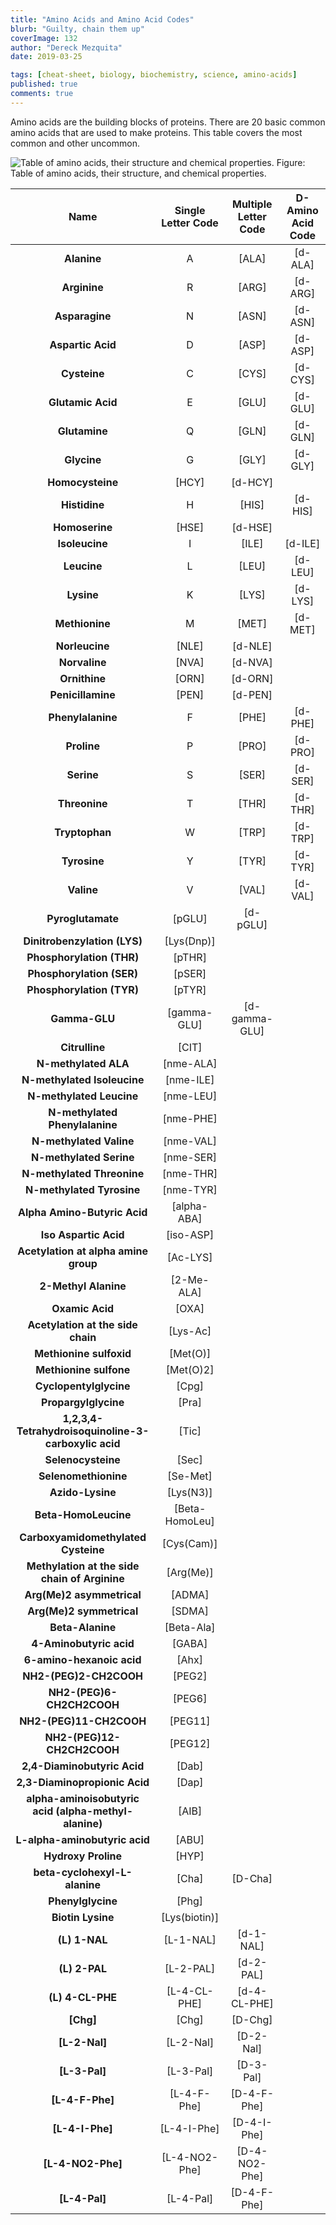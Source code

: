 ```yaml
---
title: "Amino Acids and Amino Acid Codes"
blurb: "Guilty, chain them up"
coverImage: 132
author: "Dereck Mezquita"
date: 2019-03-25

tags: [cheat-sheet, biology, biochemistry, science, amino-acids]
published: true
comments: true
---
```


Amino acids are the building blocks of proteins. There are 20 basic common amino acids that are used to make proteins. This table covers the most common and other uncommon.

![Table of amino acids, their structure and chemical properties.](/references/cheat-sheets_amino-acids-and-amino-acid-codes/aminoAcids.png)
Figure: Table of amino acids, their structure, and chemical properties.

| **Name**                                              | **Single Letter Code** | **Multiple Letter Code** | **D-Amino Acid Code** |
|:-----------------------------------------------------:|:----------------------:|:------------------------:|:---------------------:|
| **Alanine**                                           | A                      | [ALA]                    | [d-ALA]               |
| **Arginine**                                          | R                      | [ARG]                    | [d-ARG]               |
| **Asparagine**                                        | N                      | [ASN]                    | [d-ASN]               |
| **Aspartic Acid**                                     | D                      | [ASP]                    | [d-ASP]               |
| **Cysteine**                                          | C                      | [CYS]                    | [d-CYS]               |
| **Glutamic Acid**                                     | E                      | [GLU]                    | [d-GLU]               |
| **Glutamine**                                         | Q                      | [GLN]                    | [d-GLN]               |
| **Glycine**                                           | G                      | [GLY]                    | [d-GLY]               |
| **Homocysteine**                                      | [HCY]                  | [d-HCY]                  |
| **Histidine**                                         | H                      | [HIS]                    | [d-HIS]               |
| **Homoserine**                                        | [HSE]                  | [d-HSE]                  |
| **Isoleucine**                                        | I                      | [ILE]                    | [d-ILE]               |
| **Leucine**                                           | L                      | [LEU]                    | [d-LEU]               |
| **Lysine**                                            | K                      | [LYS]                    | [d-LYS]               |
| **Methionine**                                        | M                      | [MET]                    | [d-MET]               |
| **Norleucine**                                        | [NLE]                  | [d-NLE]                  |
| **Norvaline**                                         | [NVA]                  | [d-NVA]                  |
| **Ornithine**                                         | [ORN]                  | [d-ORN]                  |
| **Penicillamine**                                     | [PEN]                  | [d-PEN]                  |
| **Phenylalanine**                                     | F                      | [PHE]                    | [d-PHE]               |
| **Proline**                                           | P                      | [PRO]                    | [d-PRO]               |
| **Serine**                                            | S                      | [SER]                    | [d-SER]               |
| **Threonine**                                         | T                      | [THR]                    | [d-THR]               |
| **Tryptophan**                                        | W                      | [TRP]                    | [d-TRP]               |
| **Tyrosine**                                          | Y                      | [TYR]                    | [d-TYR]               |
| **Valine**                                            | V                      | [VAL]                    | [d-VAL]               |
| **Pyroglutamate**                                     | [pGLU]                 | [d-pGLU]                 |
| **Dinitrobenzylation (LYS)**                          | [Lys(Dnp)]             |
| **Phosphorylation (THR)**                             | [pTHR]                 |
| **Phosphorylation (SER)**                             | [pSER]                 |
| **Phosphorylation (TYR)**                             | [pTYR]                 |
| **Gamma-GLU**                                         | [gamma-GLU]            | [d-gamma-GLU]            |
| **Citrulline**                                        | [CIT]                  |
| **N-methylated ALA**                                  | [nme-ALA]              |
| **N-methylated Isoleucine**                           | [nme-ILE]              |
| **N-methylated Leucine**                              | [nme-LEU]              |
| **N-methylated Phenylalanine**                        | [nme-PHE]              |
| **N-methylated Valine**                               | [nme-VAL]              |
| **N-methylated Serine**                               | [nme-SER]              |
| **N-methylated Threonine**                            | [nme-THR]              |
| **N-methylated Tyrosine**                             | [nme-TYR]              |
| **Alpha Amino-Butyric Acid**                          | [alpha-ABA]            |
| **Iso Aspartic Acid**                                 | [iso-ASP]              |
| **Acetylation at alpha amine group**                  | [Ac-LYS]               |
| **2-Methyl Alanine**                                  | [2-Me-ALA]             |
| **Oxamic Acid**                                       | [OXA]                  |
| **Acetylation at the side chain**                     | [Lys-Ac]               |
| **Methionine sulfoxid**                               | [Met(O)]               |
| **Methionine sulfone**                                | [Met(O)2]              |
| **Cyclopentylglycine**                                | [Cpg]                  |
| **Propargylglycine**                                  | [Pra]                  |
| **1,2,3,4-Tetrahydroisoquinoline-3-carboxylic acid**  | [Tic]                  |
| **Selenocysteine**                                    | [Sec]                  |
| **Selenomethionine**                                  | [Se-Met]               |
| **Azido-Lysine**                                      | [Lys(N3)]              |
| **Beta-HomoLeucine**                                  | [Beta-HomoLeu]         |
| **Carboxyamidomethylated Cysteine**                   | [Cys(Cam)]             |
| **Methylation at the side chain of Arginine**         | [Arg(Me)]              |
| **Arg(Me)2 asymmetrical**                             | [ADMA]                 |
| **Arg(Me)2 symmetrical**                              | [SDMA]                 |
| **Beta-Alanine**                                      | [Beta-Ala]             |
| **4-Aminobutyric acid**                               | [GABA]                 |
| **6-amino-hexanoic acid**                             | [Ahx]                  |
| **NH2-(PEG)2-CH2COOH**                                | [PEG2]                 |
| **NH2-(PEG)6-CH2CH2COOH**                             | [PEG6]                 |
| **NH2-(PEG)11-CH2COOH**                               | [PEG11]                |
| **NH2-(PEG)12-CH2CH2COOH**                            | [PEG12]                |
| **2,4-Diaminobutyric Acid**                           | [Dab]                  |
| **2,3-Diaminopropionic Acid**                         | [Dap]                  |
| **alpha-aminoisobutyric acid (alpha-methyl-alanine)** | [AIB]                  |
| **L-alpha-aminobutyric acid**                         | [ABU]                  |
| **Hydroxy Proline**                                   | [HYP]                  |
| **beta-cyclohexyl-L-alanine**                         | [Cha]                  | [D-Cha]                  |
| **Phenylglycine**                                     | [Phg]                  |
| **Biotin Lysine**                                     | [Lys(biotin)]          |
| **(L) 1-NAL**                                         | [L-1-NAL]              | [d-1-NAL]                |
| **(L) 2-PAL**                                         | [L-2-PAL]              | [d-2-PAL]                |
| **(L) 4-CL-PHE**                                      | [L-4-CL-PHE]           | [d-4-CL-PHE]             |
| **[Chg]**                                             | [Chg]                  | [D-Chg]                  |
| **[L-2-Nal]**                                         | [L-2-Nal]              | [D-2-Nal]                |
| **[L-3-Pal]**                                         | [L-3-Pal]              | [D-3-Pal]                |
| **[L-4-F-Phe]**                                       | [L-4-F-Phe]            | [D-4-F-Phe]              |
| **[L-4-I-Phe]**                                       | [L-4-I-Phe]            | [D-4-I-Phe]              |
| **[L-4-NO2-Phe]**                                     | [L-4-NO2-Phe]          | [D-4-NO2-Phe]            |
| **[L-4-Pal]**                                         | [L-4-Pal]              | [D-4-F-Phe]              |
